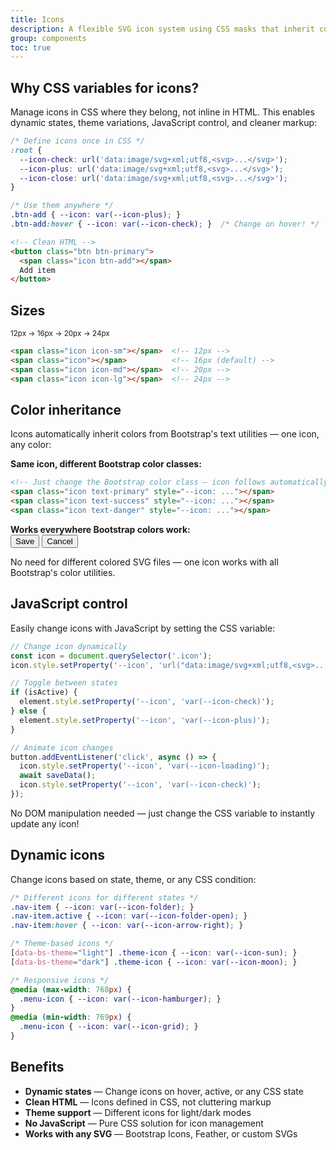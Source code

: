 ```yaml
---
title: Icons
description: A flexible SVG icon system using CSS masks that inherit color and scale with content.
group: components
toc: true
---
```


## Why CSS variables for icons?

Manage icons in CSS where they belong, not inline in HTML. This enables dynamic states, theme variations, JavaScript control, and cleaner markup:

```css
/* Define icons once in CSS */
:root {
  --icon-check: url('data:image/svg+xml;utf8,<svg>...</svg>');
  --icon-plus: url('data:image/svg+xml;utf8,<svg>...</svg>');
  --icon-close: url('data:image/svg+xml;utf8,<svg>...</svg>');
}

/* Use them anywhere */
.btn-add { --icon: var(--icon-plus); }
.btn-add:hover { --icon: var(--icon-check); }  /* Change on hover! */
```

```html
<!-- Clean HTML -->
<button class="btn btn-primary">
  <span class="icon btn-add"></span>
  Add item
</button>
```

## Sizes

<div class="bd-example mb-3">
  <span class="icon icon-sm me-2" style="--icon: url('data:image/svg+xml;utf8,<svg xmlns=&quot;http://www.w3.org/2000/svg&quot; viewBox=&quot;0 0 16 16&quot;><path d=&quot;M8 15A7 7 0 1 1 8 1a7 7 0 0 1 0 14zm0 1A8 8 0 1 0 8 0a8 8 0 0 0 0 16z&quot;/><path d=&quot;M10.97 4.97a.235.235 0 0 0-.02.022L7.477 9.417 5.384 7.323a.75.75 0 0 0-1.06 1.06L6.97 11.03a.75.75 0 0 0 1.079-.02l3.992-4.99a.75.75 0 0 0-1.071-1.05z&quot;/></svg>')"></span>
  <span class="icon me-2" style="--icon: url('data:image/svg+xml;utf8,<svg xmlns=&quot;http://www.w3.org/2000/svg&quot; viewBox=&quot;0 0 16 16&quot;><path d=&quot;M8 15A7 7 0 1 1 8 1a7 7 0 0 1 0 14zm0 1A8 8 0 1 0 8 0a8 8 0 0 0 0 16z&quot;/><path d=&quot;M10.97 4.97a.235.235 0 0 0-.02.022L7.477 9.417 5.384 7.323a.75.75 0 0 0-1.06 1.06L6.97 11.03a.75.75 0 0 0 1.079-.02l3.992-4.99a.75.75 0 0 0-1.071-1.05z&quot;/></svg>')"></span>
  <span class="icon icon-md me-2" style="--icon: url('data:image/svg+xml;utf8,<svg xmlns=&quot;http://www.w3.org/2000/svg&quot; viewBox=&quot;0 0 16 16&quot;><path d=&quot;M8 15A7 7 0 1 1 8 1a7 7 0 0 1 0 14zm0 1A8 8 0 1 0 8 0a8 8 0 0 0 0 16z&quot;/><path d=&quot;M10.97 4.97a.235.235 0 0 0-.02.022L7.477 9.417 5.384 7.323a.75.75 0 0 0-1.06 1.06L6.97 11.03a.75.75 0 0 0 1.079-.02l3.992-4.99a.75.75 0 0 0-1.071-1.05z&quot;/></svg>')"></span>
  <span class="icon icon-lg" style="--icon: url('data:image/svg+xml;utf8,<svg xmlns=&quot;http://www.w3.org/2000/svg&quot; viewBox=&quot;0 0 16 16&quot;><path d=&quot;M8 15A7 7 0 1 1 8 1a7 7 0 0 1 0 14zm0 1A8 8 0 1 0 8 0a8 8 0 0 0 0 16z&quot;/><path d=&quot;M10.97 4.97a.235.235 0 0 0-.02.022L7.477 9.417 5.384 7.323a.75.75 0 0 0-1.06 1.06L6.97 11.03a.75.75 0 0 0 1.079-.02l3.992-4.99a.75.75 0 0 0-1.071-1.05z&quot;/></svg>')"></span>
  <small class="text-muted ms-2">12px → 16px → 20px → 24px</small>
</div>

```html
<span class="icon icon-sm"></span>  <!-- 12px -->
<span class="icon"></span>          <!-- 16px (default) -->
<span class="icon icon-md"></span>  <!-- 20px -->
<span class="icon icon-lg"></span>  <!-- 24px -->
```

## Color inheritance

Icons automatically inherit colors from Bootstrap's text utilities — one icon, any color:

<div class="bd-example mb-3">
  <div class="mb-3">
    <strong>Same icon, different Bootstrap color classes:</strong>
  </div>
  <div class="d-flex gap-3 flex-wrap mb-3">
    <span class="icon text-primary" style="--icon: url('data:image/svg+xml;utf8,<svg xmlns=&quot;http://www.w3.org/2000/svg&quot; viewBox=&quot;0 0 16 16&quot;><path d=&quot;M2 2a2 2 0 0 1 2-2h8a2 2 0 0 1 2 2v13.5a.5.5 0 0 1-.777.416L8 13.101l-5.223 2.815A.5.5 0 0 1 2 15.5V2z&quot;/></svg>')"></span>
    <span class="icon text-secondary" style="--icon: url('data:image/svg+xml;utf8,<svg xmlns=&quot;http://www.w3.org/2000/svg&quot; viewBox=&quot;0 0 16 16&quot;><path d=&quot;M2 2a2 2 0 0 1 2-2h8a2 2 0 0 1 2 2v13.5a.5.5 0 0 1-.777.416L8 13.101l-5.223 2.815A.5.5 0 0 1 2 15.5V2z&quot;/></svg>')"></span>
    <span class="icon text-success" style="--icon: url('data:image/svg+xml;utf8,<svg xmlns=&quot;http://www.w3.org/2000/svg&quot; viewBox=&quot;0 0 16 16&quot;><path d=&quot;M2 2a2 2 0 0 1 2-2h8a2 2 0 0 1 2 2v13.5a.5.5 0 0 1-.777.416L8 13.101l-5.223 2.815A.5.5 0 0 1 2 15.5V2z&quot;/></svg>')"></span>
    <span class="icon text-danger" style="--icon: url('data:image/svg+xml;utf8,<svg xmlns=&quot;http://www.w3.org/2000/svg&quot; viewBox=&quot;0 0 16 16&quot;><path d=&quot;M2 2a2 2 0 0 1 2-2h8a2 2 0 0 1 2 2v13.5a.5.5 0 0 1-.777.416L8 13.101l-5.223 2.815A.5.5 0 0 1 2 15.5V2z&quot;/></svg>')"></span>
    <span class="icon text-warning" style="--icon: url('data:image/svg+xml;utf8,<svg xmlns=&quot;http://www.w3.org/2000/svg&quot; viewBox=&quot;0 0 16 16&quot;><path d=&quot;M2 2a2 2 0 0 1 2-2h8a2 2 0 0 1 2 2v13.5a.5.5 0 0 1-.777.416L8 13.101l-5.223 2.815A.5.5 0 0 1 2 15.5V2z&quot;/></svg>')"></span>
    <span class="icon text-info" style="--icon: url('data:image/svg+xml;utf8,<svg xmlns=&quot;http://www.w3.org/2000/svg&quot; viewBox=&quot;0 0 16 16&quot;><path d=&quot;M2 2a2 2 0 0 1 2-2h8a2 2 0 0 1 2 2v13.5a.5.5 0 0 1-.777.416L8 13.101l-5.223 2.815A.5.5 0 0 1 2 15.5V2z&quot;/></svg>')"></span>
    <span class="icon text-dark" style="--icon: url('data:image/svg+xml;utf8,<svg xmlns=&quot;http://www.w3.org/2000/svg&quot; viewBox=&quot;0 0 16 16&quot;><path d=&quot;M2 2a2 2 0 0 1 2-2h8a2 2 0 0 1 2 2v13.5a.5.5 0 0 1-.777.416L8 13.101l-5.223 2.815A.5.5 0 0 1 2 15.5V2z&quot;/></svg>')"></span>
    <span class="icon text-muted" style="--icon: url('data:image/svg+xml;utf8,<svg xmlns=&quot;http://www.w3.org/2000/svg&quot; viewBox=&quot;0 0 16 16&quot;><path d=&quot;M2 2a2 2 0 0 1 2-2h8a2 2 0 0 1 2 2v13.5a.5.5 0 0 1-.777.416L8 13.101l-5.223 2.815A.5.5 0 0 1 2 15.5V2z&quot;/></svg>')"></span>
  </div>
  
  ```html
  <!-- Just change the Bootstrap color class — icon follows automatically -->
  <span class="icon text-primary" style="--icon: ..."></span>
  <span class="icon text-success" style="--icon: ..."></span>
  <span class="icon text-danger" style="--icon: ..."></span>
  ```
  
  <div class="mt-3">
    <strong>Works everywhere Bootstrap colors work:</strong>
  </div>
  <button type="button" class="btn btn-success me-2">
    <span class="icon" style="--icon: url('data:image/svg+xml;utf8,<svg xmlns=&quot;http://www.w3.org/2000/svg&quot; viewBox=&quot;0 0 16 16&quot;><path d=&quot;M10.97 4.97a.75.75 0 0 1 1.07 1.05l-3.99 4.99a.75.75 0 0 1-1.08.07L4.324 8.384a.75.75 0 1 1 1.06-1.06l2.094 2.093 3.473-4.425z&quot;/></svg>')"></span>
    Save
  </button>
  <button type="button" class="btn btn-outline-danger">
    <span class="icon" style="--icon: url('data:image/svg+xml;utf8,<svg xmlns=&quot;http://www.w3.org/2000/svg&quot; viewBox=&quot;0 0 16 16&quot;><path d=&quot;M4.646 4.646a.5.5 0 0 1 .708 0L8 7.293l2.646-2.647a.5.5 0 0 1 .708.708L8.707 8l2.647 2.646a.5.5 0 0 1-.708.708L8 8.707l-2.646 2.647a.5.5 0 0 1-.708-.708L7.293 8 4.646 5.354a.5.5 0 0 1 0-.708z&quot;/></svg>')"></span>
    Cancel
  </button>
</div>

No need for different colored SVG files — one icon works with all Bootstrap's color utilities.

## JavaScript control

Easily change icons with JavaScript by setting the CSS variable:

```js
// Change icon dynamically
const icon = document.querySelector('.icon');
icon.style.setProperty('--icon', 'url("data:image/svg+xml;utf8,<svg>...</svg>")');

// Toggle between states
if (isActive) {
  element.style.setProperty('--icon', 'var(--icon-check)');
} else {
  element.style.setProperty('--icon', 'var(--icon-plus)');
}

// Animate icon changes
button.addEventListener('click', async () => {
  icon.style.setProperty('--icon', 'var(--icon-loading)');
  await saveData();
  icon.style.setProperty('--icon', 'var(--icon-check)');
});
```

No DOM manipulation needed — just change the CSS variable to instantly update any icon!

## Dynamic icons

Change icons based on state, theme, or any CSS condition:

```css
/* Different icons for different states */
.nav-item { --icon: var(--icon-folder); }
.nav-item.active { --icon: var(--icon-folder-open); }
.nav-item:hover { --icon: var(--icon-arrow-right); }

/* Theme-based icons */
[data-bs-theme="light"] .theme-icon { --icon: var(--icon-sun); }
[data-bs-theme="dark"] .theme-icon { --icon: var(--icon-moon); }

/* Responsive icons */
@media (max-width: 768px) {
  .menu-icon { --icon: var(--icon-hamburger); }
}
@media (min-width: 769px) {
  .menu-icon { --icon: var(--icon-grid); }
}
```

## Benefits

* **Dynamic states** — Change icons on hover, active, or any CSS state
* **Clean HTML** — Icons defined in CSS, not cluttering markup
* **Theme support** — Different icons for light/dark modes
* **No JavaScript** — Pure CSS solution for icon management
* **Works with any SVG** — Bootstrap Icons, Feather, or custom SVGs